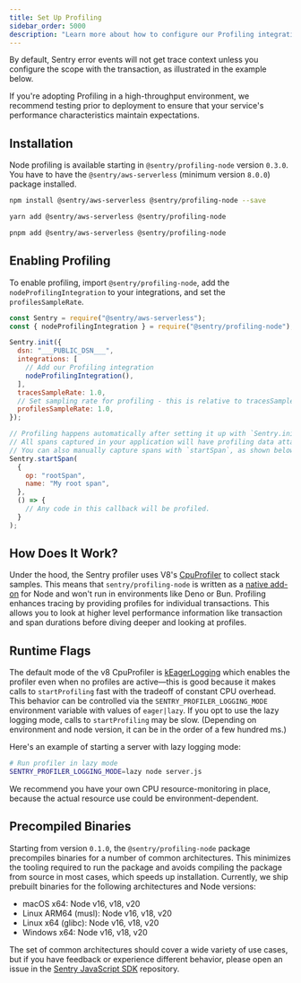 ```yaml
---
title: Set Up Profiling
sidebar_order: 5000
description: "Learn more about how to configure our Profiling integration and start profiling your code."
---
```


By default, Sentry error events will not get trace context unless you configure the scope with the transaction, as illustrated in the example below.

<Note>

If you're adopting Profiling in a high-throughput environment, we recommend testing prior to deployment to ensure that your service's performance characteristics maintain expectations.

</Note>

## Installation

<Note>

Node profiling is available starting in `@sentry/profiling-node` version `0.3.0`.
You have to have the `@sentry/aws-serverless` (minimum version `8.0.0`) package installed.

</Note>

```bash {tabTitle:npm}
npm install @sentry/aws-serverless @sentry/profiling-node --save
```

```bash {tabTitle:yarn}
yarn add @sentry/aws-serverless @sentry/profiling-node
```

```bash {tabTitle:pnpm}
pnpm add @sentry/aws-serverless @sentry/profiling-node
```

## Enabling Profiling

To enable profiling, import `@sentry/profiling-node`, add the `nodeProfilingIntegration` to your integrations, and set the `profilesSampleRate`.


```javascript
const Sentry = require("@sentry/aws-serverless");
const { nodeProfilingIntegration } = require("@sentry/profiling-node");

Sentry.init({
  dsn: "___PUBLIC_DSN___",
  integrations: [
    // Add our Profiling integration
    nodeProfilingIntegration(),
  ],
  tracesSampleRate: 1.0,
  // Set sampling rate for profiling - this is relative to tracesSampleRate
  profilesSampleRate: 1.0,
});

// Profiling happens automatically after setting it up with `Sentry.init()`.
// All spans captured in your application will have profiling data attached to them.
// You can also manually capture spans with `startSpan`, as shown below:
Sentry.startSpan(
  {
    op: "rootSpan",
    name: "My root span",
  },
  () => {
    // Any code in this callback will be profiled.
  }
);
```

## How Does It Work?

Under the hood, the Sentry profiler uses V8's [CpuProfiler](https://v8docs.nodesource.com/node-18.2/d2/d34/classv8_1_1_cpu_profiler.html) to collect stack samples. This means that `sentry/profiling-node` is written as a [native add-on](https://nodejs.org/docs/latest-v18.x/api/addons.html) for Node and won't run in environments like Deno or Bun. Profiling enhances tracing by providing profiles for individual transactions. This allows you to look at higher level performance information like transaction and span durations before diving deeper and looking at profiles.

## Runtime Flags

The default mode of the v8 CpuProfiler is [kEagerLogging](https://v8docs.nodesource.com/node-18.2/d2/dc3/namespacev8.html#a874b4921ddee43bef58d8538e3149374) which enables the profiler even when no profiles are active—this is good because it makes calls to `startProfiling` fast with the tradeoff of constant CPU overhead. This behavior can be controlled via the `SENTRY_PROFILER_LOGGING_MODE` environment variable with values of `eager|lazy`. If you opt to use the lazy logging mode, calls to `startProfiling` may be slow. (Depending on environment and node version, it can be in the order of a few hundred ms.)

Here's an example of starting a server with lazy logging mode:

```bash
# Run profiler in lazy mode
SENTRY_PROFILER_LOGGING_MODE=lazy node server.js
```

We recommend you have your own CPU resource-monitoring in place, because the actual resource use could be environment-dependent.

## Precompiled Binaries

Starting from version `0.1.0`, the `@sentry/profiling-node` package precompiles binaries for a number of common architectures. This minimizes the tooling required to run the package and avoids compiling the package from source in most cases, which speeds up installation. Currently, we ship prebuilt binaries for the following architectures and Node versions:

- macOS x64: Node v16, v18, v20
- Linux ARM64 (musl): Node v16, v18, v20
- Linux x64 (glibc): Node v16, v18, v20
- Windows x64: Node v16, v18, v20

The set of common architectures should cover a wide variety of use cases, but if you have feedback or experience different behavior, please open an issue in the [Sentry JavaScript SDK](https://github.com/getsentry/sentry-javascript) repository.
